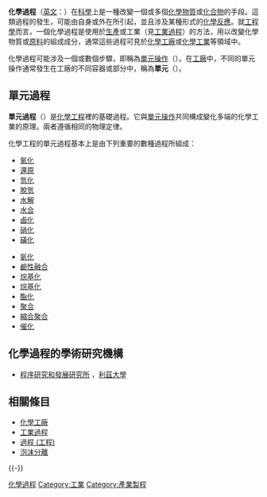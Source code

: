 {{Chemical engineering}}
'''化學過程'''（[[英文|英文]]：{{lang|en|'''Chemical process'''}}）在[[科學|科學]]上是一種改變一個或多個[[化學物質|化學物質]]或[[化合物|化合物]]的手段。這類過程的發生，可能由自身或外在所引起，並且涉及某種形式的[[化學反應|化學反應]]。就[[工程學|工程學]]而言，一個化學過程是使用於[[製造業|生產]]或工業（見[[工業過程|工業過程]]）的方法，用以改變化學物質或[[原料|原料]]的組成成分，通常這些過程可見於[[化學工廠|化學工廠]]或[[化學工業|化學工業]]等領域中。

化學過程可能涉及一個或數個步驟，即稱為[[單元操作|單元操作]]（{{lang|en|unit operation}}）。在[[工廠|工廠]]中，不同的單元操作通常發生在工廠的不同容器或部分中，稱為'''單元'''（{{lang|en|unit}}）。

== 單元過程 ==
'''單元過程'''（{{lang|en|Unit process}}）是[[化學工程|化學工程]]裡的基礎過程。它與[[單元操作|單元操作]]共同構成變化多端的化學工業的原理。兩者遵循相同的物理定律。

化學工程的單元過程基本上是由下列重要的數種過程所組成：
{{Col-begin}}
{{Col-break}}
*[[氧化還原反應|氧化]]
*[[氧化還原反應|還原]]
*[[氫化|氫化]]
*[[脫氫|脫氫]]
*[[水解|水解]]
*[[水合|水合]]
*[[鹵化|鹵化]]
*[[硝化作用|硝化]]
*[[磺酸|磺化]]
{{Col-break}}
*[[氨化|氨化]]
*[[鹼性融合|鹼性融合]]
*[[烷基化|烷基化]]
*[[烷基化|烷基化]]
*[[酯|酯化]]
*[[聚合|聚合]]
*[[縮合聚合物|縮合聚合]]
*[[催化|催化]]
{{Col-end}}

== 化學過程的學術研究機構 ==
* [http://www.iprd.leeds.ac.uk 程序研究和發展研究所] {{Wayback|url=http://www.iprd.leeds.ac.uk/ |date=20201201141026 }}，[[利茲大學|利茲大學]]

== 相關條目 ==
*[[化學工廠|化學工廠]]
*[[工業過程|工業過程]]
*[[過程_(工程)|過程 (工程)]]
*[[泡沫分離|泡沫分離]]

{{-}}
{{化學工程}}
[[Category:化學過程|]]
[[Category:工業|Category:工業]]
[[Category:產業製程|Category:產業製程]]